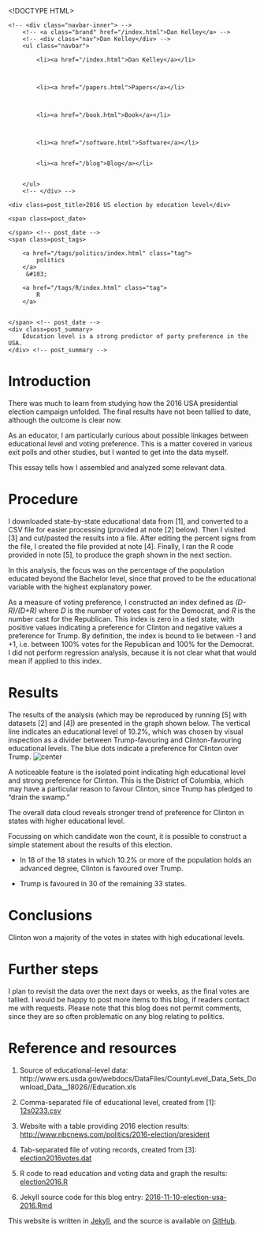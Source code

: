 <!DOCTYPE HTML>
<html>
<head>
<link rel='stylesheet' type='text/css' href='/css/syntax.css' />
<link rel='stylesheet' type='text/css' href='/css/style.css' />
<meta charset="UTF-8">
<title>2016 US election by education level</title>
</head>

<body>
<div class="navbar">
    <!-- <div class="navbar-inner"> -->
        <!-- <a class="brand" href="/index.html">Dan Kelley</a> -->
        <!-- <div class="nav">Dan Kelley</div> -->
        <ul class="navbar">
            
            <li><a href="/index.html">Dan Kelley</a></li>
            

            
            <li><a href="/papers.html">Papers</a></li>
            

            
            <li><a href="/book.html">Book</a></li>
            

            
            <li><a href="/software.html">Software</a></li>
            
            
            <li><a href="/blog">Blog</a></li>
            

        </ul>
        <!-- </div> -->
</div>

<div id="content">
    
<script type="text/javascript" src="http://cdn.mathjax.org/mathjax/latest/MathJax.js?config=TeX-AMS-MML_HTMLorMML"> </script>





<!-- <div class="span8"> -->

<div class=topnav>

<!-- | <a href='/blog'>Home</a> | -->

</div> <!-- topnav -->


<div class="page-header">

    <div class=post_title>2016 US election by education level</div>
<!-- </div> --> <!-- span8 -->

<!-- <div class="span4"> -->

<div class=slug>
    <span class=post_date>
        
    </span> <!-- post_date -->
    <span class=post_tags>
        
        <a href="/tags/politics/index.html" class="tag">
            politics
        </a>
         &#183; 
        
        <a href="/tags/R/index.html" class="tag">
            R
        </a>
        
        
    </span> <!-- post_date -->
    <div class=post_summary>
        Education level is a strong predictor of party preference in the USA.
    </div> <!-- post_summary -->
</div> <!-- slug -->

<!-- </div> -->
<!-- span4 -->
</div> <!-- page-header -->



# Introduction

There was much to learn from studying how the 2016 USA presidential election
campaign unfolded. The final results have not been tallied to date, although
the outcome is clear now.

As an educator, I am particularly curious about possible linkages between
educational level and voting preference. This is a matter covered in various
exit polls and other studies, but I wanted to get into the data myself.

This essay tells how I assembled and analyzed some relevant data.

# Procedure

I downloaded state-by-state educational data from [1], and converted to a CSV
file for easier processing (provided at note [2] below). Then I visited [3] and
cut/pasted the results into a file. After editing the percent signs from the
file, I created the file provided at note [4].  Finally, I ran the R code
provided in note [5], to produce the graph shown in the next section.

In this analysis, the focus was on the percentage of the population educated
beyond the Bachelor level, since that proved to be the educational variable
with the highest explanatory power.

As a measure of voting preference, I constructed an index defined as
*(D-R)/(D+R)* where *D* is the number of votes cast for the Democrat, and *R*
is the number cast for the Republican. This index is zero in a tied state, with
positive values indicating a preference for Clinton and negative values a
preference for Trump.  By definition, the index is bound to lie between -1 and
+1, i.e. between 100% votes for the Republican and 100% for the Democrat.  I
did not perform regression analysis, because it is not clear what that would
mean if applied to this index.

# Results

The results of the analysis (which may be reproduced by running [5] with datasets [2] and [4])
are presented in the graph shown below. The vertical line indicates an
educational level of 10.2%, which was chosen by visual inspection as a divider
between Trump-favouring and Clinton-favouring educational levels.  The blue
dots indicate a preference for Clinton over Trump.
![center](https://dankelley.github.io/figs/election2016-usa.png) 

A noticeable feature is the isolated point indicating high educational level
and strong preference for Clinton. This is the District of Columbia, which may
have a particular reason to favour Clinton, since Trump has pledged to "drain
the swamp."

The overall data cloud reveals stronger trend of preference for Clinton in
states with higher educational level.

Focussing on which candidate won the count, it is possible to construct a
simple statement about the results of this election.

* In 18 of the 18 states in which 10.2% or more of the population holds an
  advanced degree, Clinton is favoured over Trump.

* Trump is favoured in 30 of the remaining 33 states.

# Conclusions

Clinton won a majority of the votes in states with high educational levels.

# Further steps

I plan to revisit the data over the next days or weeks, as the final votes are
tallied. I would be happy to post more items to this blog, if readers contact
me with requests. Please note that this blog does not permit comments, since
they are so often problematic on any blog relating to politics.


# Reference and resources

1. Source of educational-level data: http://www.ers.usda.gov/webdocs/DataFiles/CountyLevel_Data_Sets_Download_Data__18026//Education.xls

2. Comma-separated file of educational level, created from [1]:
   [12s0233.csv](https://raw.github.com/dankelley/dankelley.github.io/master/assets/12s0233.csv)

3. Website with a table providing 2016 election results:
   [http://www.nbcnews.com/politics/2016-election/president](http://www.nbcnews.com/politics/2016-election/president)

4. Tab-separated file of voting records, created from [3]:
   [election2016votes.dat](https://raw.github.com/dankelley/dankelley.github.io/master/assets/election2016votes.dat)

5. R code to read education and voting data and graph the results:
   [election2016.R](https://raw.github.com/dankelley/dankelley.github.io/master/assets/election2016.R)

6. Jekyll source code for this blog entry: [2016-11-10-election-usa-2016.Rmd](https://raw.github.com/dankelley/dankelley.github.io/master/assets/2016-11-10-election-usa-2016.Rmd)




</div>

<p class="footnote">This website is written in <a
href="http://jekyllrb.com">Jekyll</a>, and the source is available on <a
href="https://github.com/dankelley/dankelley.github.io">GitHub</a>.</p>

</body>
</html>

